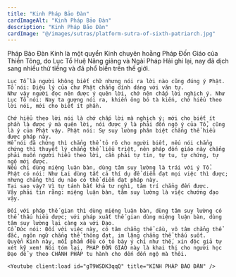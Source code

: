 ```yaml
---
title: "Kinh Pháp Bảo Đàn"
cardImageAlt: "Kinh Pháp Bảo Đàn"
description: "Kinh Pháp Bảo Đàn"
cardImage: "@/images/sutras/platform-sutra-of-sixth-patriarch.jpg"
---
```

<div className="grid xl:grid-cols-8 lg:grid-cols-8 md:grid-cols-2 sm:grid-cols-2 xs:grid-cols-1 gap-8 bg-body dark:bg-darkmode-body">

  <div className="lg:col-span-5 md:col-span-1">


  </div>

  <div className="lg:col-span-3 md:col-span-1">
    Pháp Bảo Đàn Kinh là một quyển Kinh chuyên hoằng Pháp Đốn Giáo của Thiền Tông, do Lục Tổ Huệ Năng giảng và Ngài Pháp Hải ghi lại, nay đã dịch sang nhiều thứ tiếng và đã phổ biến trên thế giới.

    Lục Tổ là người không biết chữ nhưng nói ra lời nào cũng đúng ý Phật. Tổ nói: Diệu lý của chư Phật chẳng dính dáng với văn tự.
    Như vậy người đọc nên được ý quên lời, chớ nên chấp lời nghịch ý. Như Lục Tổ nói: Nay ta gượng nói ra, khiến ông bỏ tà kiến, chớ hiểu theo lời nói, mới cho biết ít phần.

    Chớ hiểu theo lời nói là chớ chấp lời mà nghịch ý; mới cho biết ít phần là được ý mà quên lời, nói được ý là phải đốn ngộ ý của Tổ, cũng là ý của Phật vậy. Phật nói: Sự suy lường phân biệt chẳng thể hiểu được pháp này.
    Hễ nói đã chứng thì chẳng thể tỏ rõ cho người biết, nếu nói chẳng chứng thì thuyết lý chẳng thể liễu triệt, nên pháp đốn giáo này chẳng phải muốn người hiểu theo lời, cần phải tự tin, tự tu, tự chứng, tự ngộ mới được.
    Nếu chỉ dùng miệng luận bàn, dùng tâm suy lường là trái với ý Tổ.
    Phật có nói: Như Lai dùng tất cả thí dụ để diễn đạt mọi việc thì được; nhưng chẳng thí dụ nào có thể diễn đạt pháp này.
    Tại sao vậy? Vì tự tánh bất khả tư nghì, tâm trí chẳng đến được.
    Vậy phải tin rằng: miệng luận bàn, tâm suy lường là việc chướng đạo vậy.

    Đối với pháp thế gian thì dùng miệng luận bàn, dùng tâm suy lường có thể thấu hiểu được; với pháp xuất thế gian dùng miệng luận bàn, dùng tâm suy lường lại càng xa với Đạo.
    Cổ Đức nói: Đối với việc này, có tâm chẳng thể cầu, vô tâm chẳng thể đắc, ngôn ngữ chẳng thể thông đạt, im lặng chẳng thể thấu suốt.
    Quyển Kinh này, mỗi phẩm đều có tỏ bày ý chỉ như thế, xin độc giả tự xét kỹ xem! Nói tóm lại, PHÁP ĐỐN GIÁO này là khai thị cho người học Đạo để y theo CHÁNH PHÁP tu hành cho đến đốn ngộ mà thôi.
  </div>

</div>

<div className="grid xl:grid-cols-8 lg:grid-cols-8 md:grid-cols-2 sm:grid-cols-2 xs:grid-cols-1 gap-8 bg-body dark:bg-darkmode-body">

  <div className="lg:col-span-5 md:col-span-1">

    <Youtube client:load id="gT9WSDK3qqQ" title="KINH PHÁP BẢO ĐÀN" />

  </div>

  <div className="lg:col-span-3 md:col-span-1">


  </div>

</div>
